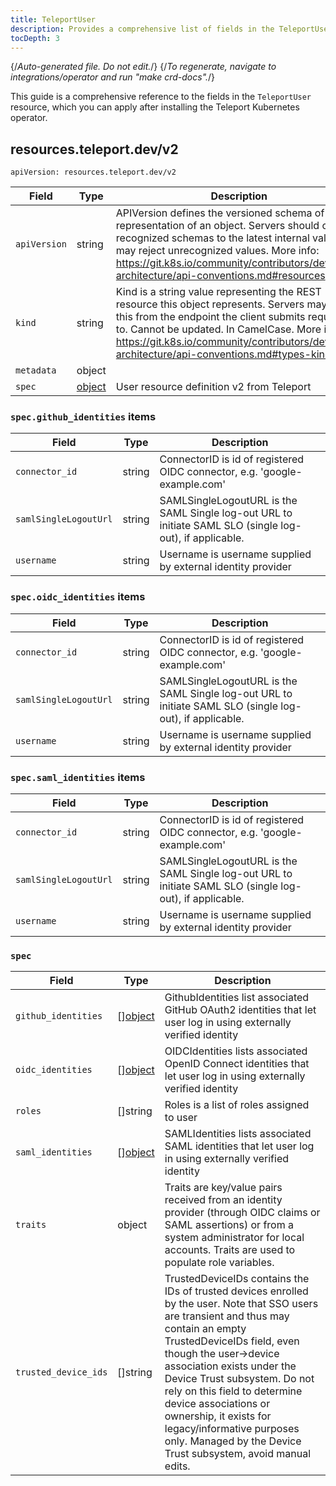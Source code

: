 ```yaml
---
title: TeleportUser
description: Provides a comprehensive list of fields in the TeleportUser resource available through the Teleport Kubernetes operator
tocDepth: 3
---
```


{/*Auto-generated file. Do not edit.*/}
{/*To regenerate, navigate to integrations/operator and run "make crd-docs".*/}

This guide is a comprehensive reference to the fields in the `TeleportUser`
resource, which you can apply after installing the Teleport Kubernetes operator.


## resources.teleport.dev/v2

`apiVersion: resources.teleport.dev/v2`

|Field|Type|Description|
|---|---|---|
|`apiVersion`|string|APIVersion defines the versioned schema of this representation of an object. Servers should convert recognized schemas to the latest internal value, and may reject unrecognized values. More info: https://git.k8s.io/community/contributors/devel/sig-architecture/api-conventions.md#resources|
|`kind`|string|Kind is a string value representing the REST resource this object represents. Servers may infer this from the endpoint the client submits requests to. Cannot be updated. In CamelCase. More info: https://git.k8s.io/community/contributors/devel/sig-architecture/api-conventions.md#types-kinds|
|`metadata`|object||
|`spec`|[object](#spec)|User resource definition v2 from Teleport|

### `spec.github_identities` items

|Field|Type|Description|
|---|---|---|
|`connector_id`|string|ConnectorID is id of registered OIDC connector, e.g. 'google-example.com'|
|`samlSingleLogoutUrl`|string|SAMLSingleLogoutURL is the SAML Single log-out URL to initiate SAML SLO (single log-out), if applicable.|
|`username`|string|Username is username supplied by external identity provider|

### `spec.oidc_identities` items

|Field|Type|Description|
|---|---|---|
|`connector_id`|string|ConnectorID is id of registered OIDC connector, e.g. 'google-example.com'|
|`samlSingleLogoutUrl`|string|SAMLSingleLogoutURL is the SAML Single log-out URL to initiate SAML SLO (single log-out), if applicable.|
|`username`|string|Username is username supplied by external identity provider|

### `spec.saml_identities` items

|Field|Type|Description|
|---|---|---|
|`connector_id`|string|ConnectorID is id of registered OIDC connector, e.g. 'google-example.com'|
|`samlSingleLogoutUrl`|string|SAMLSingleLogoutURL is the SAML Single log-out URL to initiate SAML SLO (single log-out), if applicable.|
|`username`|string|Username is username supplied by external identity provider|

### `spec`

|Field|Type|Description|
|---|---|---|
|`github_identities`|[][object](#specgithub_identities-items)|GithubIdentities list associated GitHub OAuth2 identities that let user log in using externally verified identity|
|`oidc_identities`|[][object](#specoidc_identities-items)|OIDCIdentities lists associated OpenID Connect identities that let user log in using externally verified identity|
|`roles`|[]string|Roles is a list of roles assigned to user|
|`saml_identities`|[][object](#specsaml_identities-items)|SAMLIdentities lists associated SAML identities that let user log in using externally verified identity|
|`traits`|object|Traits are key/value pairs received from an identity provider (through OIDC claims or SAML assertions) or from a system administrator for local accounts. Traits are used to populate role variables.|
|`trusted_device_ids`|[]string|TrustedDeviceIDs contains the IDs of trusted devices enrolled by the user.  Note that SSO users are transient and thus may contain an empty TrustedDeviceIDs field, even though the user->device association exists under the Device Trust subsystem. Do not rely on this field to determine device associations or ownership, it exists for legacy/informative purposes only.  Managed by the Device Trust subsystem, avoid manual edits.|

